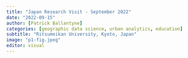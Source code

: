 ```yaml
---
title: "Japan Research Visit - September 2022"
date: "2022-09-15"
author: [Patrick Ballantyne]
categories: [geographic data science, urban analytics, education]
subtitle: "Ritsumeikan University, Kyoto, Japan"
image: "p1-fig.jpeg"
editor: visual
---
```

